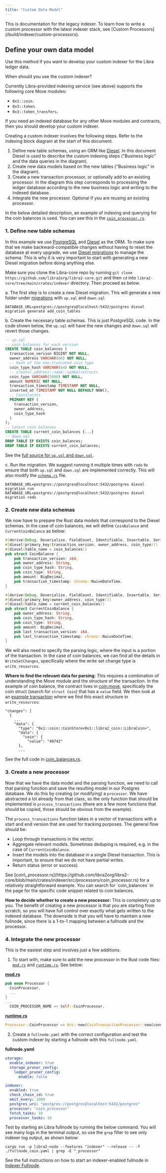 ```yaml
---
title: "Custom Data Model"
---
```



<Aside type="caution">
  This is documentation for the legacy indexer. To learn how to write a custom processor with the latest indexer stack, see [Custom Processors](/build/indexer/custom-processors).
</Aside>

## Define your own data model

Use this method if you want to develop your custom indexer for the Libra ledger data.

<Aside type="note">
  When should you use the custom indexer?

  Currently Libra-provided indexing service (see above) supports the following core Move modules:

  - `0x1::coin`.
  - `0x3::token`.
  - `0x3::token_transfers`.

  If you need an indexed database for any other Move modules and contracts, then you should develop your custom indexer.
</Aside>

Creating a custom indexer involves the following steps. Refer to the indexing block diagram at the start of this document.

1. Define new table schemas, using an ORM like [Diesel](https://diesel.rs/). In this document Diesel is used to describe the custom indexing steps ("Business logic" and the data queries in the diagram).
2. Create new data models based on the new tables ("Business logic" in the diagram).
3. Create a new transaction processor, or optionally add to an existing processor. In the diagram this step corresponds to processing the ledger database according to the new business logic and writing to the indexed database.
4. Integrate the new processor. Optional if you are reusing an existing processor.

In the below detailed description, an example of indexing and querying for the coin balances is used. You can see this in the [`coin_processor.rs`](https://github.com/libra2org/libra2-core/blob/main/crates/indexer/src/processors/coin_processor.rs).

### 1. Define new table schemas

In this example we use [PostgreSQL](https://www.postgresql.org/) and [Diesel](https://diesel.rs/) as the ORM. To make sure that we make backward-compatible changes without having to reset the database at every upgrade, we use [Diesel migrations](https://docs.rs/diesel_migrations/latest/diesel_migrations/) to manage the schema. This is why it is very important to start with generating a new Diesel migration before doing anything else.

Make sure you clone the Libra-core repo by running `git clone https://github.com/libra2org/libra2-core.git` and then `cd` into `libra2-core/tree/main/crates/indexer` directory. Then proceed as below.

a. The first step is to create a new Diesel migration. This will generate a new folder under [migrations](https://github.com/libra2org/libra2-core/tree/main/crates/indexer/migrations) with `up.sql` and `down.sql`

```shellscript filename="Terminal"
DATABASE_URL=postgres://postgres@localhost:5432/postgres diesel migration generate add_coin_tables
```

b. Create the necessary table schemas. This is just PostgreSQL code. In the code shown below, the `up.sql` will have the new changes and `down.sql` will revert those changes.

```sql filename="up.sql / down.sql"
-- up.sql
-- coin balances for each version
CREATE TABLE coin_balances (
  transaction_version BIGINT NOT NULL,
  owner_address VARCHAR(66) NOT NULL,
  -- Hash of the non-truncated coin type
  coin_type_hash VARCHAR(64) NOT NULL,
  -- creator_address::name::symbol<struct>
  coin_type VARCHAR(5000) NOT NULL,
  amount NUMERIC NOT NULL,
  transaction_timestamp TIMESTAMP NOT NULL,
  inserted_at TIMESTAMP NOT NULL DEFAULT NOW(),
  -- Constraints
  PRIMARY KEY (
    transaction_version,
    owner_address,
    coin_type_hash
  )
);
-- latest coin balances
CREATE TABLE current_coin_balances {...}
-- down.sql
DROP TABLE IF EXISTS coin_balances;
DROP TABLE IF EXISTS current_coin_balances;
```

See the [full source for `up.sql` and `down.sql`](https://github.com/libra2org/libra2-core/tree/main/crates/indexer/migrations/2022-10-04-073529_add_coin_tables).

c. Run the migration. We suggest running it multiple times with `redo` to ensure that both `up.sql` and `down.sql` are implemented correctly. This will also modify the [`schema.rs`](https://github.com/libra2org/libra2-core/blob/main/crates/indexer/src/schema.rs) file.

```shellscript filename="Terminal"
DATABASE_URL=postgres://postgres@localhost:5432/postgres diesel migration run
DATABASE_URL=postgres://postgres@localhost:5432/postgres diesel migration redo
```

### 2. Create new data schemas

We now have to prepare the Rust data models that correspond to the Diesel schemas. In the case of coin balances, we will define `CoinBalance` and `CurrentCoinBalance` as below:

```rust filename="coin_balance.rs"
#[derive(Debug, Deserialize, FieldCount, Identifiable, Insertable, Serialize)]
#[diesel(primary_key(transaction_version, owner_address, coin_type))]
#[diesel(table_name = coin_balances)]
pub struct CoinBalance {
    pub transaction_version: i64,
    pub owner_address: String,
    pub coin_type_hash: String,
    pub coin_type: String,
    pub amount: BigDecimal,
    pub transaction_timestamp: chrono::NaiveDateTime,
}

#[derive(Debug, Deserialize, FieldCount, Identifiable, Insertable, Serialize)]
#[diesel(primary_key(owner_address, coin_type))]
#[diesel(table_name = current_coin_balances)]
pub struct CurrentCoinBalance {
    pub owner_address: String,
    pub coin_type_hash: String,
    pub coin_type: String,
    pub amount: BigDecimal,
    pub last_transaction_version: i64,
    pub last_transaction_timestamp: chrono::NaiveDateTime,
}
```

We will also need to specify the parsing logic, where the input is a portion of the transaction. In the case of coin balances, we can find all the details in `WriteSetChanges`, specifically where the write set change type is `write_resources`.

**Where to find the relevant data for parsing**: This requires a combination of understanding the Move module and the structure of the transaction. In the example of coin balance, the contract lives in [coin.move](https://github.com/libra2org/libra2-core/blob/main/libra2-move/framework/libra2-framework/sources/coin.move), specifically the coin struct (search for `struct Coin`) that has a `value` field. We then look at an [example transaction](https://api.testnet.libra2labs.com/v1/transactions/by_version/259518) where we find this exact structure in `write_resources`:

```shellscript filename="Terminal"
"changes": [
  {
    ...
    "data": {
      "type": "0x1::coin::CoinStore<0x1::libra2_coin::LibraCoin>",
      "data": {
        "coin": {
          "value": "49742"
      },
      ...
```

See the full code in [coin\_balances.rs](https://github.com/libra2org/libra2-core/blob/main/crates/indexer/src/models/coin_models/coin_balances.rs).

### 3. Create a new processor

Now that we have the data model and the parsing function, we need to call that parsing function and save the resulting model in our Postgres database. We do this by creating (or modifying) a `processor`. We have abstracted a lot already from that class, so the only function that should be implemented is `process_transactions` (there are a few more functions that should be copied, those should be obvious from the example).

The `process_transactions` function takes in a vector of transactions with a start and end version that are used for tracking purposes. The general flow should be:

- Loop through transactions in the vector.
- Aggregate relevant models. Sometimes deduping is required, e.g. in the case of `CurrentCoinBalance`.
- Insert the models into the database in a single Diesel transaction. This is important, to ensure that we do not have partial writes.
- Return status (error or success).

<Aside type="note">
  See [coin\_processor.rs](https://github.com/libra2org/libra2-core/blob/main/crates/indexer/src/processors/coin_processor.rs) for a relatively straightforward example. You can search for `coin_balances` in the page for the specific code snippet related to coin balances.
</Aside>

**How to decide whether to create a new processor:** This is completely up to you. The benefit of creating a new processor is that you are starting from scratch, so you will have full control over exactly what gets written to the indexed database. The downside is that you will have to maintain a new fullnode, since there is a 1-to-1 mapping between a fullnode and the processor.

### 4. Integrate the new processor

This is the easiest step and involves just a few additions.

1. To start with, make sure to add the new processor in the Rust code files: [`mod.rs`](https://github.com/libra2org/libra2-core/blob/main/crates/indexer/src/processors/mod.rs) and [`runtime.rs`](https://github.com/libra2org/libra2-core/blob/main/crates/indexer/src/runtime.rs). See below:

[**mod.rs**](https://github.com/libra2org/libra2-core/blob/main/crates/indexer/src/processors/mod.rs)

```rust filename="mod.rs"
pub enum Processor {
  CoinProcessor,
  ...
}
...
  COIN_PROCESSOR_NAME => Self::CoinProcessor,
```

[**runtime.rs**](https://github.com/libra2org/libra2-core/blob/main/crates/indexer/src/runtime.rs)

```rust filename="runtime.rs"
Processor::CoinProcessor => Arc::new(CoinTransactionProcessor::new(conn_pool.clone())),
```

2. Create a `fullnode.yaml` with the correct configuration and test the custom indexer by starting a fullnode with this `fullnode.yaml`.

**fullnode.yaml**

```yaml filename="fullnode.yaml"
storage:
  enable_indexer: true
  storage_pruner_config:
    ledger_pruner_config:
      enable: false

indexer:
  enabled: true
  check_chain_id: true
  emit_every: 1000
  postgres_uri: "postgres://postgres@localhost:5432/postgres"
  processor: "coin_processor"
  fetch_tasks: 10
  processor_tasks: 10
```

Test by starting an Libra fullnode by running the below command. You will see many logs in the terminal output, so use the `grep` filter to see only indexer log output, as shown below:

```shellscript filename="Terminal"
cargo run -p libra2-node --features "indexer" --release -- -f ./fullnode_coin.yaml | grep -E "_processor"
```

See the full instructions on how to start an indexer-enabled fullnode in [Indexer Fullnode](/build/indexer/legacy/indexer-fullnode).
